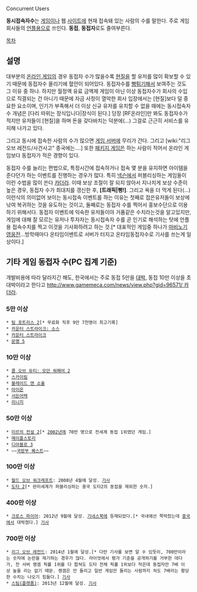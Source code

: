 Concurrent Users

'''동시접속자수'''는 [[게임]]이나 웹 [[사이트]]에 현재 접속돼 있는 사람의 수를 말한다. 주로 게임회사들의 [[언플]]용으로 쓰인다. '''동접''', '''동접자'''로도 줄여부른다.

[[목차]]
== 설명 ==
대부분의 [[온라인 게임]]의 경우 동접자 수가 많을수록 [[현질]]을 할 유저를 많이 확보할 수 있기 때문에 동접자수 올리기에 혈안이 되어있다. 동접자수를 [[뻥튀기]]해서 보여주는 것도 그 이유 중 하나. 하지만 월정액 유료 금액제 게임이 아닌 이상 동접자수가 회사의 수입으로 직결되는 건 아니기 때문에 자금 사정이 열악한 회사 입장에서는 [현질]보다 덜 중요한 요소이며, 인기가 부족해서 더 이상 신규 유저를 유치할 수 없을 때에는 동시접속자수 개념은 [다리 따위는 장식입니다|장식이 된다.] 당장 [RF온라인]만 봐도 동접자수가 적지만 유저들이 [현질]을 하며 돈을 갖다바치는 덕분에(...) 그걸로 근근히 서비스를 유지해 나가고 있다. 

그리고 동시에 접속한 사람의 수가 많으면 [[게임 서버]]에 무리가 간다. 그리고 [wiki:"리그 오브 레전드/사건사고" 종국에는….] 또한 [[패키지 게임]]은 하는 사람이 적어서 온라인 게임보다 동접자가 적은 경향이 있다.

동접자 수를 늘리는 편법으로, 특정시간에 접속하거나 접속 몇 분을 유지하면 아이템을 준다던가 하는 이벤트를 진행하는 경우가 많다. 특히 [[넥슨]]에서 퍼블리싱하는 게임들이 이런 수법을 많이 쓴다 [[카더라]]. 이때 보상 조절이 잘 되지 않아서 지나치게 보상 수준이 높은 경우, 동접자 수가 최대치를 갱신한 후, '''[트래픽|뻥!]'''. 그리고 욕을 더 먹게 된다(...) 이런식의 의미없어 보이는 동시접속 이벤트를 하는 이유는 첫째로 접은유저들이 보상에 낚여 복귀하는 것을 유도하는 것이고, 둘째로는 동접자 수를 찍어서 홍보수단으로 이용하기 위해서다. 동접자 이벤트에 익숙한 유저들이야 거품같은 수치라는것을 알고있지만, 게임에 대해 잘 모르는 유저나 투자자는 동시접속자 수를 곧 인기로 해석하는 탓에 언플용 접속수치를 찍고 이것을 기사화하려고 하는 것.[* 대표적인 게임중 하나가 [[마비노기 영웅전]]...방학때마다 온타임이밴트로 서버가 터지고 온타임동접자수로 기사를 쓰는게 일상이다.]

== 기타 게임 동접자 수(PC 집계 기준) ==
개발비용에 따라 달라지긴 해도, 한국에서는 주로 동접 5만을 [[대박]], 동접 10만 이상을 초대박이라고 한다고 [[http://www.gamemeca.com/news/view.php?gid=96571/ 카더라]].

=== 5만 이상 ===
 * [[팀 포트리스 2]][* 무료화 직후 9만 7천명이 최고기록]
 * [[카운터 스트라이크: 소스]]
 * [[카운터 스트라이크]]
 * [[문명 5]]

=== 10만 이상 ===
 * [[콜 오브 듀티: 모던 워페어 2]]
 * [[스카이림]]
 * [[블레이드 앤 소울]]
 * [[아이온]]
 * [[서든어택]]
 * [[리니지]]

=== 50만 이상 ===
 * [[미르의 전설 2]][* [[2002년]]에 70만 명으로 전세계 동접 1위였던 게임.]
 * [[메이플스토리]]
 * [[디아블로 3]]
 * ~~[[국방부 퀘스트]]~~
=== 100만 이상 ===
 * [[월드 오브 워크래프트]]: 2008년 4월에 달성. [http://wow.joystiq.com/2008/04/11/chinese-wow-hits-1-million-concurrent-players/ 기사]
 * [[도타 2]][* 완미세계가 퍼블리싱하는 중국 도타2의 동접을 제외한 숫자.]
=== 400만 이상 ===
 * [[크로스 파이어]]: 2012년 9월에 달성. [[기네스북]]에 등재되었다.[* 국내에선 쪽박찼는데 [[중국]]에서 대박쳤다.] [http://www.inven.co.kr/webzine/news/?news=48115 기사]

=== 700만 이상 ===
 * [[리그 오브 레전드]]: 2014년 1월에 달성.[* 다만 기사를 보면 알 수 있듯이, 700만이라는 숫자에 논란을 제기하는 경우가 많다. 라이엇에서 평가 기준을 공개하기를 거부한 데다가, 전 서버 랭겜 픽률 1위를 다 합쳐도 도타 전체 픽률 1위보다 적은데 동접자만 7배 이상 높을 리는 없기 때문. 랭겜은 안 돌리고 일반 게임만 돌리는 사람까지 쳐도 7배라는 황당한 수치는 나오기 힘들다.] [http://www.inven.co.kr/webzine/news/?news=103295 기사]
 * [[스팀(플랫폼)]]: 2013년 12월에 달성. [http://www.gameshot.net/common/con_view.php?code=GA529d403cbe046 기사]
